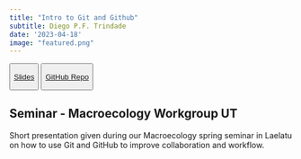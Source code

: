 ```yaml
---
title: "Intro to Git and Github"
subtitle: Diego P.F. Trindade
date: '2023-04-18'
image: "featured.png"
---
```


::: {style="text-align: left"} 

<button type="button" class="btn btn-outline-success">

<a href="https://diegotrindade.github.io/laelatu-slides/#/title-slide">Slides</a>

</button>

<button type="button" class="btn btn-outline-success">

<a href="https://github.com/diegotrindade/laelatu-slides">GitHub Repo</a>

</button>

:::


## Seminar - Macroecology Workgroup UT

Short presentation given during our Macroecology spring seminar in Laelatu on how to use Git and GitHub to improve collaboration and workflow.

